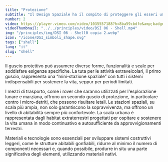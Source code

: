 ```yaml
---
title: "Protezione"
subtitle: "Il Design Spaziale ha il compito di proteggere gli esseri umani dall'ambiente estremo creando “gusci di sicurezza” che garantiscano sia la sopravvivenza che il comfort abitativo."
number: 2
video: https://player.vimeo.com/video/1035557188?h=8ba59cbdfe&amp;badge=0&amp;autopause=0&amp;player_id=0&amp;app_id=58479
videoThumbnail: "../../principles/video/DSI 06 - Shell.mp4"
img: "/principles/img/DSI 06 - Shell0 copia 2.webp"
icon: "/icone/DSI_simboli_shape.svg"
tags: ["shell"]
lang: "it"
slug: "shell"
---
```



Il guscio protettivo può assumere diverse forme, funzionalità e scale per soddisfare esigenze specifiche.  La tuta per le attività extraveicolari, il primo guscio, rappresenta una “mini-stazione spaziale” con tutti i sistemi indispensabili per sostenere la vita, seppur per periodi limitati.

I mezzi di trasporto, come i rover che saranno utilizzati per l'esplorazione lunare e marziana, offrono un secondo guscio di protezione, in particolare contro i micro-detriti, che possono risultare letali. Le stazioni spaziali, su scala più ampia, non solo garantiscono la sopravvivenza, ma offrono un livello di abitabilità sempre più confortevole.
La scala urbana è rappresentata dagli habitat extraterrestri progettati per ospitare e sostenere la vita umana in modo continuativo e autosufficiente da approvvigionamenti terrestri.

Materiali e tecnologie sono essenziali per sviluppare sistemi costruttivi leggeri, come le strutture abitabili gonfiabili, ridurre al minimo il numero di componenti necessari e, quando possibile, produrre in situ una parte significativa degli elementi, utilizzando materiali nativi.